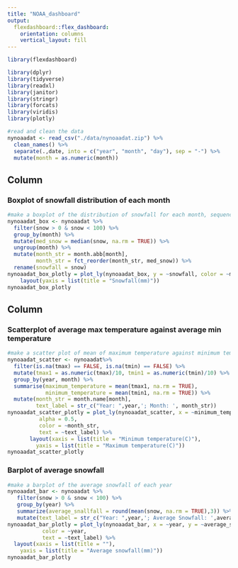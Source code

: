 ```yaml
---
title: "NOAA_dashboard"
output: 
  flexdashboard::flex_dashboard:
    orientation: columns
    vertical_layout: fill
---
```


```r
library(flexdashboard)
```

```r
library(dplyr)
library(tidyverse)
library(readxl)
library(janitor)
library(stringr)
library(forcats)
library(viridis)
library(plotly)
```

```r
#read and clean the data
nynoaadat <- read_csv("./data/nynoaadat.zip") %>%
  clean_names() %>% 
  separate(.,date, into = c("year", "month", "day"), sep = "-") %>%
  mutate(month = as.numeric(month))
```


Column {data-width=400}
-----------------------------------------------------------------------

### Boxplot of snowfall distribution of each month

```r
#make a boxplot of the distribution of snowfall for each month, sequencing from the lowest median snowfall to the highest median snowfall.
nynoaadat_box <- nynoaadat %>% 
  filter(snow > 0 & snow < 100) %>% 
  group_by(month) %>% 
  mutate(med_snow = median(snow, na.rm = TRUE)) %>% 
  ungroup(month) %>% 
  mutate(month_str = month.abb[month],
         month_str = fct_reorder(month_str, med_snow)) %>% 
  rename(snowfall = snow)
nynoaadat_box_plotly = plot_ly(nynoaadat_box, y = ~snowfall, color = ~month_str, type = "box") %>% 
    layout(yaxis = list(title = "Snowfall(mm)"))
nynoaadat_box_plotly
```

Column {data-width=350}
-----------------------------------------------------------------------

### Scatterplot of average max temperature against average min temperature

```r
#make a scatter plot of mean of maximum temperature against minimum temperature for each month
nynoaadat_scatter <- nynoaadat%>% 
  filter(is.na(tmax) == FALSE, is.na(tmin) == FALSE) %>% 
  mutate(tmax1 = as.numeric(tmax)/10, tmin1 = as.numeric(tmin)/10) %>% 
  group_by(year, month) %>% 
  summarise(maximum_temperature = mean(tmax1, na.rm = TRUE),
            minimum_temperature = mean(tmin1, na.rm = TRUE)) %>% 
  mutate(month_str = month.name[month],
         text_label = str_c("Year: ",year,'; Month: ', month_str))
nynoaadat_scatter_plotly = plot_ly(nynoaadat_scatter, x = ~minimum_temperature, y =  ~maximum_temperature, type = "scatter", mode = "markers",
          alpha = 0.5, 
          color = ~month_str,
          text = ~text_label) %>% 
       layout(xaxis = list(title = "Minimum temperature(C)"),
         yaxis = list(title = "Maximum temperature(C)"))
nynoaadat_scatter_plotly
```

### Barplot of average snowfall

```r
#make a barplot of the average snowfall of each year
nynoaadat_bar <- nynoaadat %>% 
   filter(snow > 0 & snow < 100) %>% 
   group_by(year) %>% 
   summarize(average_snallfall = round(mean(snow, na.rm = TRUE),3)) %>% 
   mutate(text_label = str_c("Year: ",year,'; Average Snowfall: ',average_snallfall))
nynoaadat_bar_plotly = plot_ly(nynoaadat_bar, x = ~year, y = ~average_snallfall, type = "bar",
           color = ~year,
           text = ~text_label) %>% 
  layout(xaxis = list(title = ""),
    yaxis = list(title = "Average snowfall(mm)"))
nynoaadat_bar_plotly
```

